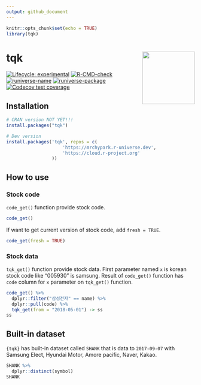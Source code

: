 ```yaml
---
output: github_document
---
```


```r
knitr::opts_chunk$set(echo = TRUE)
library(tqk)
```

# tqk [<img src="man/figures/logo.png" align="right" height=140/>](https://mrchypark.github.io/tqk/index.html)

<!-- badges: start -->
[![Lifecycle: experimental](https://img.shields.io/badge/lifecycle-experimental-orange.svg)](https://lifecycle.r-lib.org/articles/stages.html#experimental)
[![R-CMD-check](https://github.com/mrchypark/tqk/workflows/R-CMD-check/badge.svg)](https://github.com/mrchypark/tqk/actions)
[![runiverse-name](https://mrchypark.r-universe.dev/badges/:name)](https://mrchypark.r-universe.dev/)
[![runiverse-package](https://mrchypark.r-universe.dev/badges/tqk)](http://mrchypark.r-universe.dev/ui/)
[![Codecov test coverage](https://codecov.io/gh/mrchypark/tqk/branch/main/graph/badge.svg)](https://app.codecov.io/gh/mrchypark/tqk?branch=main)
<!-- badges: end -->

## Installation

```r
# CRAN version NOT YET!!!
install.packages("tqk")

# Dev version
install.packages('tqk', repos = c(
                     'https://mrchypark.r-universe.dev',
                     'https://cloud.r-project.org'
                 ))
```

## How to use

### Stock code

`code_get()` function provide stock code.

```r
code_get()
```

If want to get current version of stock code, add `fresh = TRUE`.

```r
code_get(fresh = TRUE)
```

### Stock data

`tqk_get()` function provide stock data.
First parameter named `x` is korean stock code like "005930" is samsung.
Result of `code_get()` function has `code` column for `x` parameter on `tqk_get()` function.

```r
code_get() %>% 
  dplyr::filter("삼성전자" == name) %>%
  dplyr::pull(code) %>% 
  tqk_get(from = "2018-05-01") -> ss
ss
```

## Built-in dataset

`{tqk}` has built-in dataset called `SHANK` that is data to `2017-09-07` with Samsung Elect, Hyundai Motor, Amore pacific, Naver, Kakao.

```r
SHANK %>%
  dplyr::distinct(symbol)
SHANK
```

[1]: https://github.com/business-science/tidyquant
